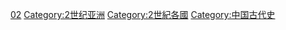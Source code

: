 {{Portal|中国}} 
{{CatPair|1世纪中国|3世纪中国}}
{{Commons category|China in the 2nd century}}

[[Category:各世纪中国|02]]
[[Category:2世纪亚洲|Category:2世纪亚洲]]
[[Category:2世紀各國|Category:2世紀各國]]
[[Category:中国古代史|Category:中国古代史]]